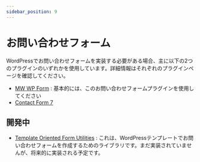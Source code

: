 ```yaml
---
sidebar_position: 9
---
```


# お問い合わせフォーム

WordPressでお問い合わせフォームを実装する必要がある場合、主に以下の2つのプラグインのいずれかを使用しています。詳細情報はそれぞれのプラグインページを確認してください。

- [MW WP Form](/docs/wordpress/plugins/contact-form/mw-wp-form) : 基本的には、このお問い合わせフォームプラグインを使用してください
- [Contact Form 7](/docs/wordpress/plugins/contact-form/contact-form-7)

## 開発中

- [Template Oriented Form Utilities](https://github.com/lionheart-group/template-oriented-form-utilities) : これは、WordPressテンプレートでお問い合わせフォームを作成するためのライブラリです。まだ実装されていませんが、将来的に実装される予定です。
